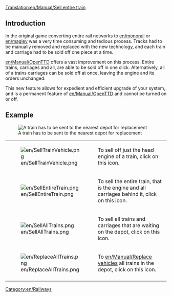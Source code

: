 [[Translation:en/Manual/Sell entire train]]

== Introduction ==
In the original game converting entire rail networks to [[en/monorail]] or [[en/maglev]] was a very time consuming and tedious process.  Tracks had to be manually removed and replaced with the new technology, and each train and carriage had to be sold off one piece at a time.

[[en/Manual/OpenTTD]] offers a vast improvement on this process.  Entire trains, carriages and all, are able to be sold off in one click.  Alternatively, all of a trains carriages can be sold off at once, leaving the engine and its orders unchanged.

This new feature allows for expedient and efficient upgrade of your system, and is a permanent feature of [[en/Manual/OpenTTD]] and cannot be turned on or off.

== Example ==
[[File:en/TrainDepot-Overview.png|frame|left|A train has to be sent to the nearest depot for replacement]]

{|
|-
|[[File:en/SellTrainVehicle.png]]
|To sell off just the head engine of a train, click on this icon.
|-
|[[File:en/SellEntireTrain.png]]
|To sell the entire train, that is the engine and all carriages behind it, click on this icon.
|-
|[[File:en/SellAllTrains.png]]
|To sell all trains and carriages that are waiting on the depot, click on this icon.
|-
|[[File:en/ReplaceAllTrains.png]]
|To [[en/Manual/Replace vehicles]] all trains in the depot, click on this icon.
|-
|}

[[Category:en/Railways]]